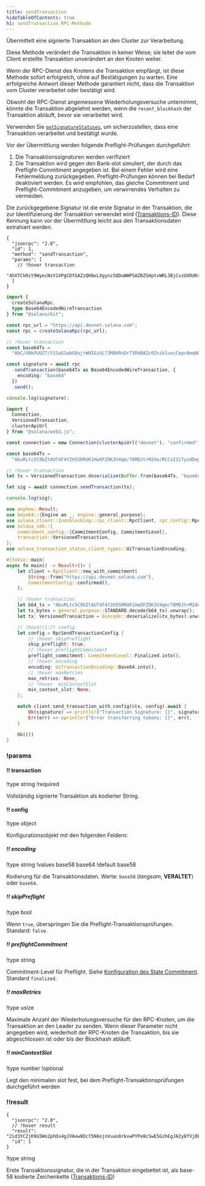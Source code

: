 ```yaml
---
title: sendTransaction
hideTableOfContents: true
h1: sendTransaction RPC-Methode
---
```


Übermittelt eine signierte Transaktion an den Cluster zur Verarbeitung.

Diese Methode verändert die Transaktion in keiner Weise; sie leitet die vom
Client erstellte Transaktion unverändert an den Knoten weiter.

Wenn der RPC-Dienst des Knotens die Transaktion empfängt, ist diese Methode
sofort erfolgreich, ohne auf Bestätigungen zu warten. Eine erfolgreiche Antwort
dieser Methode garantiert nicht, dass die Transaktion vom Cluster verarbeitet
oder bestätigt wird.

Obwohl der RPC-Dienst angemessene Wiederholungsversuche unternimmt, könnte die
Transaktion abgelehnt werden, wenn die `recent_blockhash` der Transaktion
abläuft, bevor sie verarbeitet wird.

Verwenden Sie [`getSignatureStatuses`](/docs/rpc/http/getsignaturestatuses), um
sicherzustellen, dass eine Transaktion verarbeitet und bestätigt wurde.

Vor der Übermittlung werden folgende Preflight-Prüfungen durchgeführt:

1. Die Transaktionssignaturen werden verifiziert
2. Die Transaktion wird gegen den Bank-slot simuliert, der durch das
   Preflight-Commitment angegeben ist. Bei einem Fehler wird eine Fehlermeldung
   zurückgegeben. Preflight-Prüfungen können bei Bedarf deaktiviert werden. Es
   wird empfohlen, das gleiche Commitment und Preflight-Commitment anzugeben, um
   verwirrendes Verhalten zu vermeiden.

Die zurückgegebene Signatur ist die erste Signatur in der Transaktion, die zur
Identifizierung der Transaktion verwendet wird
([Transaktions-ID](/docs/references/terminology#transaction-id)). Diese Kennung
kann vor der Übermittlung leicht aus den Transaktionsdaten extrahiert werden.

<APIMethod>

```jsonc !!request curl
{
  "jsonrpc": "2.0",
  "id": 1,
  "method": "sendTransaction",
  "params": [
    // !hover transaction
    "4hXTCkRzt9WyecNzV1XPgCDfGAZzQKNxLXgynz5QDuWWPSAZBZSHptvWRL3BjCvzUXRdKvHL2b7yGrRQcWyaqsaBCncVG7BFggS8w9snUts67BSh3EqKpXLUm5UMHfD7ZBe9GhARjbNQMLJ1QD3Spr6oMTBU6EhdB4RD8CP2xUxr2u3d6fos36PD98XS6oX8TQjLpsMwncs5DAMiD4nNnR8NBfyghGCWvCVifVwvA8B8TJxE1aiyiv2L429BCWfyzAme5sZW8rDb14NeCQHhZbtNqfXhcp2tAnaAT"
  ]
}
```

```ts !!request title="Kit"
import {
  createSolanaRpc,
  type Base64EncodedWireTransaction
} from "@solana/kit";

const rpc_url = "https://api.devnet.solana.com";
const rpc = createSolanaRpc(rpc_url);

// !hover transaction
const base64Tx =
  "AbC/XNkPUUZ7/51SaG1wbG0ojrWHIGzVL73M8hRnDr73RkBAZc0ZnikluvcCeprAmqHDJrcPxPUbvEJMVBIiVQeAAQABAzfDSQC/GjcggrLsDpYz7jAlT+Gca846HqtFb8UQMM9cCWPIi4AX32PV8HrY7/1WgoRc3IATttceZsUMeQ1qx7UAAAAAAAAAAAAAAAAAAAAAAAAAAAAAAAAAAAAAAAAAAIgsVWEgMTiOYp63gTtuYGw+izfm6wKQdivpiXQBpNnYAQICAAEMAgAAAEBCDwAAAAAAAA==";

const signature = await rpc
  .sendTransaction(base64Tx as Base64EncodedWireTransaction, {
    encoding: "base64"
  })
  .send();

console.log(signature);
```

```ts !!request title="web3.js"
import {
  Connection,
  VersionedTransaction,
  clusterApiUrl
} from "@solana/web3.js";

const connection = new Connection(clusterApiUrl("devnet"), "confirmed");

const base64Tx =
  "AbuRLtc5C9bZtAUT4F4Y2H5SRRUK1HwOFZOK3V4qm/78MDJt+M2de/RCCaI3iTyodDepmrkUWbss0XRHS0lk5AOAAQABAzfDSQC/GjcggrLsDpYz7jAlT+Gca846HqtFb8UQMM9cCWPIi4AX32PV8HrY7/1WgoRc3IATttceZsUMeQ1qx7UAAAAAAAAAAAAAAAAAAAAAAAAAAAAAAAAAAAAAAAAAAD2dTRgcJmzcoGH1R3c2WqtHah2H19KvbC1p6BxLDqfoAQICAAEMAgAAAADKmjsAAAAAAA==";

// !hover transaction
let tx = VersionedTransaction.deserialize(Buffer.from(base64Tx, "base64"));

let sig = await connection.sendTransaction(tx);

console.log(sig);
```

```rs !!request title="Rust"
use anyhow::Result;
use base64::{Engine as _, engine::general_purpose};
use solana_client::{nonblocking::rpc_client::RpcClient, rpc_config::RpcSendTransactionConfig};
use solana_sdk::{
    commitment_config::{CommitmentConfig, CommitmentLevel},
    transaction::VersionedTransaction,
};
use solana_transaction_status_client_types::UiTransactionEncoding;

#[tokio::main]
async fn main() -> Result<()> {
    let client = RpcClient::new_with_commitment(
        String::from("https://api.devnet.solana.com"),
        CommitmentConfig::confirmed(),
    );

    // !hover transaction
    let b64_tx = "AbuRLtc5C9bZtAUT4F4Y2H5SRRUK1HwOFZOK3V4qm/78MDJt+M2de/RCCaI3iTyodDepmrkUWbss0XRHS0lk5AOAAQABAzfDSQC/GjcggrLsDpYz7jAlT+Gca846HqtFb8UQMM9cCWPIi4AX32PV8HrY7/1WgoRc3IATttceZsUMeQ1qx7UAAAAAAAAAAAAAAAAAAAAAAAAAAAAAAAAAAAAAAAAAAD2dTRgcJmzcoGH1R3c2WqtHah2H19KvbC1p6BxLDqfoAQICAAEMAgAAAADKmjsAAAAAAA==";
    let tx_bytes = general_purpose::STANDARD.decode(b64_tx).unwrap();
    let tx: VersionedTransaction = bincode::deserialize(&tx_bytes).unwrap();

    // !hover(1:7) config
    let config = RpcSendTransactionConfig {
        // !hover skipPreflight
        skip_preflight: true,
        // !hover preflightCommitment
        preflight_commitment: CommitmentLevel::Finalized.into(),
        // !hover encoding
        encoding: UiTransactionEncoding::Base64.into(),
        // !hover maxRetries
        max_retries: None,
        // !hover  minContextSlot
        min_context_slot: None,
    };

    match client.send_transaction_with_config(&tx, config).await {
        Ok(signature) => println!("Transaction Signature: {}", signature),
        Err(err) => eprintln!("Error transferring tokens: {}", err),
    }

    Ok(())
}
```

### !params

#### !! transaction

!type string
!required

Vollständig signierte Transaktion als kodierter String.

#### !! config

!type object

Konfigurationsobjekt mit den folgenden Feldern:

##### !! encoding

!type string
!values base58 base64
!default base58

Kodierung für die Transaktionsdaten. Werte: `base58` (_langsam_, **VERALTET**)
oder `base64`.

##### !! skipPreflight

!type bool

Wenn `true`, überspringen Sie die Preflight-Transaktionsprüfungen. Standard:
`false`.

##### !! preflightCommitment

!type string

Commitment-Level für Preflight. Siehe
[Konfiguration des State Commitment](/docs/rpc#configuring-state-commitment).
Standard `finalized`.

##### !! maxRetries

!type usize

Maximale Anzahl der Wiederholungsversuche für den RPC-Knoten, um die Transaktion
an den Leader zu senden. Wenn dieser Parameter nicht angegeben wird, wiederholt
der RPC-Knoten die Transaktion, bis sie abgeschlossen ist oder bis der Blockhash
abläuft.

##### !! minContextSlot

!type number
!optional

Legt den minimalen slot fest, bei dem Preflight-Transaktionsprüfungen
durchgeführt werden

### !!result

```jsonc !response
{
  "jsonrpc": "2.0",
  // !hover result
  "result": "2id3YC2jK9G5Wo2phDx4gJVAew8DcY5NAojnVuao8rkxwPYPe8cSwE5GzhEgJA2y8fVjDEo6iR6ykBvDxrTQrtpb",
  "id": 1
}
```

!type string

Erste Transaktionssignatur, die in der Transaktion eingebettet ist, als base-58
kodierte Zeichenkette
([Transaktions-ID](/docs/references/terminology#transaction-id))

</APIMethod>
